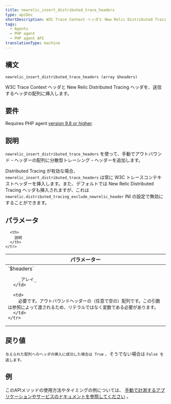 ```yaml
---
title: newrelic_insert_distributed_trace_headers
type: apiDoc
shortDescription: W3C Trace Context ヘッダと New Relic Distributed Tracing ヘッダを、送信するヘッダの配列に挿入します。
tags:
  - Agents
  - PHP agent
  - PHP agent API
translationType: machine
---
```


## 構文

```
newrelic_insert_distributed_trace_headers (array $headers)
```

W3C Trace Context ヘッダと New Relic Distributed Tracing ヘッダを、送信するヘッダの配列に挿入します。

## 要件

Requires PHP agent [version 9.8 or higher](/docs/release-notes/agent-release-notes/php-release-notes).

## 説明

`newrelic_insert_distributed_trace_headers` を使って、手動でアウトバウンド・ヘッダーの配列に分散型トレーシング・ヘッダーを追加します。

Distributed Tracing が有効な場合、 `newrelic_insert_distributed_trace_headers` は常に W3C トレースコンテキストヘッダーを挿入します。また、デフォルトでは New Relic Distributed Tracing ヘッダも挿入されますが、これは `newrelic.distributed_tracing_exclude_newrelic_header` INI の設定で無効にすることができます。

## パラメータ

<table>
  <thead>
    <tr>
      <th width="25%">
        パラメーター
      </th>

      <th>
        説明
      </th>
    </tr>
  </thead>

  <tbody>
    <tr>
      <td>
        `$headers`

        _アレイ_
      </td>

      <td>
        必要です。アウトバウンドヘッダーの（任意で空の）配列です。この引数は参照によって渡されるため、リテラルではなく変数である必要があります。
      </td>
    </tr>
  </tbody>
</table>

## 戻り値

`与えられた配列へのヘッダの挿入に成功した場合は True` 、そうでない場合は `False を返します。`

## 例

このAPIメソッドの使用方法やタイミングの例については、 [手動で計測するアプリケーションやサービスのドキュメントを参照してください](/docs/agents/php-agent/features/distributed-tracing-php#manual) 。